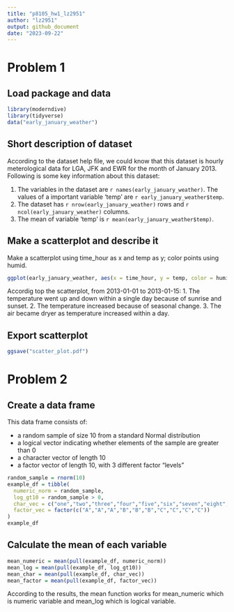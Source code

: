 ```yaml
---
title: "p8105_hw1_lz2951"
author: "lz2951"
output: github_document
date: "2023-09-22"
---
```


# Problem 1

## Load package and data

```r
library(moderndive)
library(tidyverse)
data("early_january_weather")
```

## Short description of dataset

According to the dataset help file, we could know that this dataset is hourly meterological data for LGA, JFK and EWR for the month of January 2013. Following is some key information about this dataset:

1. The variables in the dataset are `r names(early_january_weather)`. The values of a important variable 'temp' are `r early_january_weather$temp`.
2. The dataset has `r nrow(early_january_weather)` rows and `r ncol(early_january_weather)` columns.
3. The mean of variable 'temp' is `r mean(early_january_weather$temp)`.

## Make a scatterplot and describe it

Make a scatterplot using time_hour as x and temp as y; color points using humid. 

```r
ggplot(early_january_weather, aes(x = time_hour, y = temp, color = humid)) + geom_point()
```

Accordig top the scatterplot, from 2013-01-01 to 2013-01-15:
1. The temperature went up and down within a single day because of sunrise and sunset.
2. The temperature increased because of seasonal change.
3. The air became dryer as temperature increased within a day.

## Export scatterplot

```r
ggsave("scatter_plot.pdf")
```

# Problem 2

## Create a data frame

This data frame consists of:

- a random sample of size 10 from a standard Normal distribution
- a logical vector indicating whether elements of the sample are greater than 0
- a character vector of length 10
- a factor vector of length 10, with 3 different factor “levels”

```r
random_sample = rnorm(10)
example_df = tibble(
  numeric_norm = random_sample,
  log_gt10 = random_sample > 0,
  char_vec = c("one","two","three","four","five","six","seven","eight","nine","ten"),
  factor_vec = factor(c("A","A","A","B","B","B","C","C","C","C"))
)
example_df
```

## Calculate the mean of each variable

```r
mean_numeric = mean(pull(example_df, numeric_norm))
mean_log = mean(pull(example_df, log_gt10))
mean_char = mean(pull(example_df, char_vec))
mean_factor = mean(pull(example_df, factor_vec))
```

According to the results, the mean function works for mean_numeric which is numeric variable and mean_log which is logical variable.



